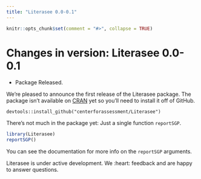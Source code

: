 ```yaml
---
title: "Literasee 0.0-0.1"
---
```


```r
knitr::opts_chunk$set(comment = "#>", collapse = TRUE)
```

# Changes in version: Literasee 0.0-0.1

  * Package Released.

We're pleased to announce the first release of the Literasee package. The package isn't available on [CRAN](https://CRAN.R-project.org/package=Literasee)
yet so you'll need to install it off of GitHub.

```
devtools::install_github("centerforassessment/Literasee")
```

There’s not much in the package yet: Just a single function `reportSGP`.

```r
library(Literasee)
reportSGP()
```

You can see the documentation for more info on the `reportSGP` arguments.

Literasee is under active development. We :heart: feedback and are happy to answer questions.

